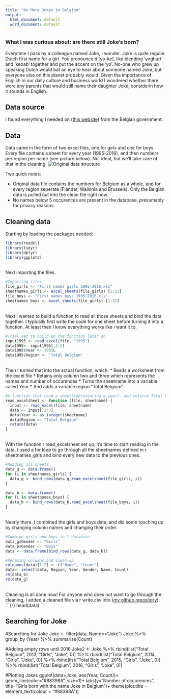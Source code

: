 ```yaml
---
title: "No More Jokes in Belgium"
output:
  html_document: default
  word_document: default
---
```


### What I was curious about: are there still Joke's born?
Everytime I pass by a colleague named Joke, I wonder. 
Joke is quite regular Dutch first name for a girl. You pronounce it [yo-ke], like blending 'yoghurt' and 'kebab' together and put the accent on the 'yo'. No-one who grew up speaking Dutch would bat an eye to hear about someone named Joke, but everyone else on this planet probably would.
Given the importance of English in our daily culture and business world I wondered whether there were any parents that would still name their daughter Joke, considerin how it sounds in English.

## Data source
I found everything I needed on ([this website](http://statbel.fgov.be/nl/modules/publ2ications/statistiques/bevolking/bevolking_-_voornamen_van_de_pasgeborenen_1995-2014.jsp)) from the Belgian government.


## Data
Data came in the form of two excel files, one for girls and one for boys.
Every file contains a sheet for every year (1995-2016), and then numbers per region per name (see picture below). Not ideal, but we'll take care of that in the cleaning.
![Original data structure](Screenshot Original Excel.png)

Two quick notes:

* Original data file contains the numbers for Belgium as a whole, and for every region seperate (Flander, Wallonia and Brussels). Only the Belgian data is pulled out into the clean file right now.
* No names below 5 occurences are present in the database, presumably for privacy reasons.

## Cleaning data
Starting by loading the packages needed:
```r
library(readxl)
library(tidyr)
library(dplyr)
library(ggplot2)
```

<br>
Next importing the files. 
```r
#Importing files
file_girls <- "First names girls 1995-2016.xls"
sheetnames_girls <- excel_sheets(file_girls) [1:22]
file_boys <- "First names boys 1995-2016.xls"
sheetnames_boys <- excel_sheets(file_girls) [1:22]
```


<br>
Next I wanted to build a function to read all those sheets and bind the data together. I typically first write the code for one sheet before turning it into a function. At least then I know everything works like i want it to.

```r
#Trial set to build up the function later on
input1995 <- read_excel(file, "1995")
data1995<- input1995[,2:3]
data1995$Year <- 1995L
data1995$Region <- "Total Belgium"
``` 

<br>
Then I turned that into the actual function, which: 
* Reads a worksheet from the excel file 
* Retains only column two and three which represents the names and number of occurences 
* Turns the sheetname into a variable called Year
* And adds a variable region "Total Belgium"

```r
#A function that read a sheet(representing a year), and returns Total Belgium data
read_excelsheet <- function (file, sheetname) {
  input <- read_excel(file, sheetname)
  data <- input[,2:3]
  data$Year <- as.integer(sheetname)
  data$Region <- "Total Belgium"
  return(data)
}
```

<br>
With the function r read_excelsheet set up, it's time to start reading in the data. I used a for loop to go through all the sheetnames defined in r sheetnames_girls and bind every new data to the previous ones.
```r
#Reading all sheets 
data_g <- data.frame()
for (i in sheetnames_girls) {
  data_g <- bind_rows(data_g,read_excelsheet(file_girls, i))
}

data_b <- data.frame()
for (i in sheetnames_boys) {
  data_b <- bind_rows(data_b,read_excelsheet(file_boys, i))
}
```


<br>
Nearly there. I combined the girls and boys data, and did some touching up by changing column names and changing their order.
```r
#Combine girls and boys in 1 database
data_g$Gender <- "Girls"
data_b$Gender <- "Boys"
data <- data.frame(bind_rows(data_g, data_b))

#Renaming columns and clean-up
colnames(data)[1:2] <- c("Name", "Count")
data<- select(data, Region, Year, Gender, Name, Count)
rm(data_b)
rm(data_g)
```


<br>
Cleaning is all done now! For anyone who does not want to go through the cleaning, I added a cleaned file via r write.csv into ([my github repository](https://github.com/suzanbaert/PP1---First-names-in-Belgium)).
´´´{r}
head(data)
```

## Searching for Joke

#Searching for Joke
Joke <- filter(data, Name=="Joke")
Joke %>% 
  group_by (Year) %>% 
  summarise(Count)

#Adding empty rows until 2016
Joke2 <- Joke %>%
  rbind(list("Total Belgium", 2013, "Girls", "Joke", 0)) %>% 
  rbind(list("Total Belgium", 2014, "Girls", "Joke", 0)) %>% 
  rbind(list("Total Belgium", 2015, "Girls", "Joke", 0)) %>% 
  rbind(list("Total Belgium", 2016, "Girls", "Joke", 0)) 



#Plotting Jokes
ggplot(data=Joke, aes(Year, Count))+
  geom_line(color="#88398A", size=1)+
  labs(y="Number of occurences", title="Girls born with the name Joke in Belgium")+
  theme(plot.title = element_text(colour = "#88398A"))